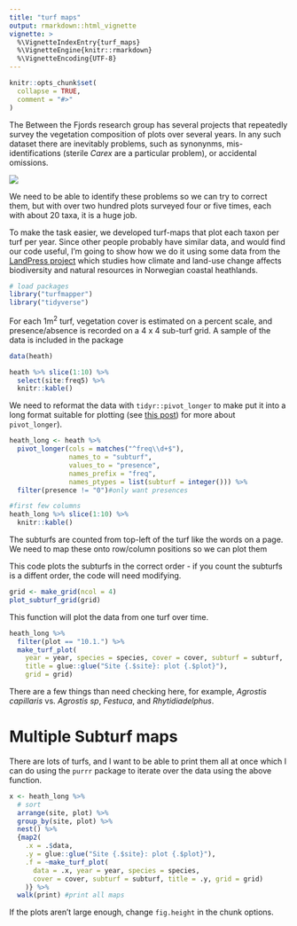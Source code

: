 ```yaml
---
title: "turf maps"
output: rmarkdown::html_vignette
vignette: >
  %\VignetteIndexEntry{turf_maps}
  %\VignetteEngine{knitr::rmarkdown}
  %\VignetteEncoding{UTF-8}
---
```


```r
knitr::opts_chunk$set(
  collapse = TRUE,
  comment = "#>"
)
```

The Between the Fjords research group has several projects that repeatedly survey the vegetation composition of plots over several years. In any such dataset there are inevitably problems, such as synonynms, mis-identifications (sterile _Carex_ are a particular problem), or accidental omissions. 

![](https://betweenthefjords.w.uib.no/files/2015/11/Siri-Lie-Olsen-300x225.jpg)

We need to be able to identify these problems so we can try to correct them, but with over two hundred plots surveyed four or five times, each with about 20 taxa, it is a huge job.

To make the task easier, we developed turf-maps that plot each taxon per turf per year. Since other people probably have similar data, and would find our code useful, I'm going to show how we do it using some data from the [LandPress project](https://www.uib.no/en/rg/EECRG/95156/landpress) which studies how climate and land-use change affects biodiversity and natural resources in Norwegian coastal heathlands. 

```r
# load packages
library("turfmapper")
library("tidyverse")
```


For each 1m^2^ turf, vegetation cover is estimated on a percent scale, and presence/absence is recorded on a 4 x 4 sub-turf grid. A sample of the data is included in the package

```r
data(heath)

heath %>% slice(1:10) %>% 
  select(site:freq5) %>%
  knitr::kable()
```

We need to reformat the data with `tidyr::pivot_longer` to make put it into a long format suitable for plotting (see [this post](https://www.fromthebottomoftheheap.net/2019/10/25/pivoting-tidily/)) for more about `pivot_longer`).

```r
heath_long <- heath %>% 
  pivot_longer(cols = matches("^freq\\d+$"), 
               names_to = "subturf", 
               values_to = "presence", 
               names_prefix = "freq", 
               names_ptypes = list(subturf = integer())) %>% 
  filter(presence != "0")#only want presences

#first few columns
heath_long %>% slice(1:10) %>% 
  knitr::kable()
```


The subturfs are counted from top-left of the turf like the words on a page. We need to map these onto row/column positions so we can plot them 

This code plots the subturfs in the correct order - if you count the subturfs is a diffent order, the code will need modifying.

```r
grid <- make_grid(ncol = 4)
plot_subturf_grid(grid)
```

This function will plot the data from one turf over time. 

```r

heath_long %>%
  filter(plot == "10.1.") %>%
  make_turf_plot(
    year = year, species = species, cover = cover, subturf = subturf, 
    title = glue::glue("Site {.$site}: plot {.$plot}"), 
    grid = grid)
```

There are a few things than need checking here, for example, _Agrostis capillaris_ vs. _Agrostis sp_, _Festuca_, and _Rhytidiadelphus_.

# Multiple Subturf maps

There are lots of turfs, and I want to be able to print them all at once which I can do using the `purrr` package to iterate over the data using the above function.

```r

x <- heath_long %>% 
  # sort
  arrange(site, plot) %>% 
  group_by(site, plot) %>% 
  nest() %>% 
  {map2(
    .x = .$data, 
    .y = glue::glue("Site {.$site}: plot {.$plot}"),
    .f = ~make_turf_plot(
      data = .x, year = year, species = species, 
      cover = cover, subturf = subturf, title = .y, grid = grid)
    )} %>% 
  walk(print) #print all maps
```

If the plots aren't large enough, change `fig.height` in the chunk options.
